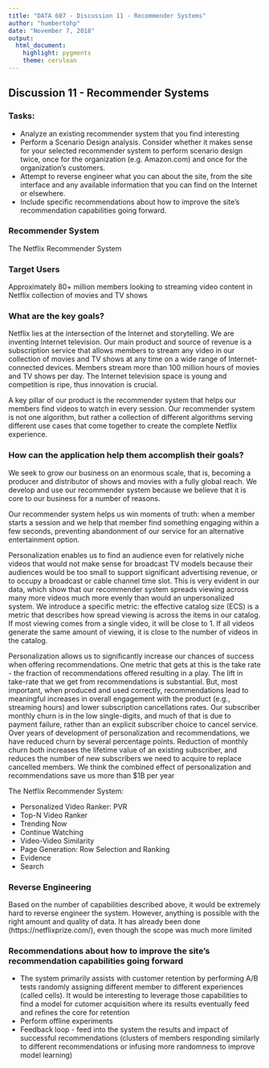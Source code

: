 ---
title: "DATA 607 - Discussion 11 - Recommender Systems"
author: "humbertohp"
date: "November 7, 2018"
output:
  html_document:
    highlight: pygments
    theme: cerulean
---

## Discussion 11 - Recommender Systems
### Tasks:
- Analyze an existing recommender system that you find interesting
- Perform a Scenario Design analysis.  Consider whether it makes sense for your selected recommender system to perform scenario design twice, once for the organization (e.g. Amazon.com) and once for the organization's customers.
- Attempt to reverse engineer what you can about the site, from the site interface and any available information that you can find on the Internet or elsewhere.
- Include specific recommendations about how to improve the site's recommendation capabilities going forward. 

### Recommender System

The Netflix Recommender System

### Target Users

Approximately 80+ million members looking to streaming video content in Netflix collection of movies and TV shows

### What are the key goals?

Netflix lies at the intersection of the Internet and storytelling. We are inventing Internet television. Our main product and source of revenue is a subscription service that allows members to stream any video in our collection of movies and TV shows at any time on a wide range of Internet-connected devices. Members stream more than 100 million hours of movies and TV shows per day. The Internet television space is young and competition is ripe, thus innovation is crucial. 

A key pillar of our product is the recommender system that helps our members find videos to watch in every session. Our recommender system is not one algorithm, but rather a collection of different algorithms serving different use cases that come together to create the complete Netflix experience.


### How can the application help them accomplish their goals?

We seek to grow our business on an enormous scale, that is, becoming a producer and distributor of shows and movies with a fully global reach. We develop and use our recommender system because we believe that it is core to our business for a number of reasons. 

Our recommender system helps us win moments of truth: when a member starts a session and we help that member find something engaging within a few seconds, preventing abandonment of our service for an alternative entertainment option.

Personalization enables us to find an audience even for relatively niche videos that would not make sense for broadcast TV models because their audiences would be too small to support significant advertising revenue, or to occupy a broadcast or cable channel time slot. This is very evident in our data, which show that our recommender system spreads viewing across many more videos much more evenly than would an unpersonalized system. We introduce a specific metric: the effective catalog size (ECS) is a metric that describes how spread viewing is across the items in our catalog. If most viewing comes from a single video, it will be close to 1. If all videos generate the same amount of viewing, it is close to the number of videos in the catalog.

Personalization allows us to significantly increase our chances of success when offering recommendations. One metric that gets at this is the take rate - the fraction of recommendations offered resulting in a play. The lift in take-rate that we get from recommendations is substantial. But, most important, when produced and used correctly, recommendations lead to meaningful increases in overall engagement with the product (e.g., streaming hours) and lower subscription cancellations rates. Our subscriber monthly churn is in the low single-digits, and much of that is due to payment failure, rather than an explicit subscriber choice to cancel service. Over years of development of personalization and recommendations, we have reduced churn by several percentage points. Reduction of monthly churn both increases the lifetime value of an existing subscriber, and reduces the number of new subscribers we need to acquire to replace cancelled members. We think the combined effect of personalization and recommendations save us more than $1B per year

The Netflix Recommender System:

- Personalized Video Ranker: PVR
- Top-N Video Ranker
- Trending Now
- Continue Watching
- Video-Video Similarity
- Page Generation: Row Selection and Ranking
- Evidence
- Search

### Reverse Engineering

Based on the number of capabilities described above, it would be extremely hard to reverse engineer the system. However, anything is possible with the right amount and quality of data. It has already been done (https://netflixprize.com/), even though the scope was much more limited

### Recommendations about how to improve the site's recommendation capabilities going forward

- The system primarily assists with customer retention by performing A/B tests randomly assigning different member to different experiences (called cells). It would be interesting to leverage those capabilities to find a model for cutomer acquisition where its results eventually feed and refines the core for retention
- Perform offline experiments
- Feedback loop - feed into the system the results and impact of successful recommendations (clusters of members responding similarly to different recommendations or infusing more randomness to improve model learning)
